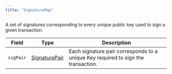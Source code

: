 ---
title: "SignatureMap"
---


A set of signatures corresponding to every unique public key used to sign a given transaction.

| Field     | Type                                                                                                  | Description                                                                       |
| --------- | ----------------------------------------------------------------------------------------------------- | --------------------------------------------------------------------------------- |
| `sigPair` | ​[SignaturePair](/hedera/sdks-and-apis/hedera-api/basic-types/signature-pair)​ | Each signature pair corresponds to a unique Key required to sign the transaction. |
